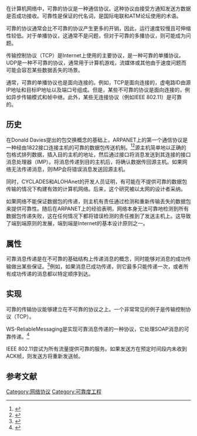 {{noteTA
|G1=IT}}
{{rewrite|time=2015-12-14T02:41:31+00:00}}
在计算机网络中，可靠的协议是一种通信协议。这种协议由接受方通知发送方数据是否成功接收。可靠性是保证的代名词，是国际电联和ATM论坛使用的术语。

可靠的协议通常会比不可靠的协议产生更多的开销，因此，运行速度较慢且可伸缩性较低。对于单播协议，这通常不是问题，但对于可靠的多播协议，则可能成为问题。

传输控制协议（TCP）是Internet上使用的主要协议，是一种可靠的单播协议。 UDP是一种不可靠的协议，通常用于计算机游戏，流媒体或其他由于速度问题而可能会容忍某些数据丢失的场景。

通常，可靠的单播协议也是面向连接的。例如，TCP是面向连接的，虚电路ID由源IP地址和目标IP地址以及端口号组成。但是，某些不可靠的协议是面向连接的，例如异步传输模式和帧中继。此外，某些无连接协议（例如IEEE 802.11）是可靠的。

==历史==
在Donald Davies提出的包交换概念的基础上，ARPANET上的第一个通信协议是一种经由1822接口连接主机的可靠的数据包传送机制。<ref name="J. Gillies, R. Cailliau">{{cite book|last1=Gillies|first1=J.|url=https://books.google.com/books?id=pIH-JijUNS0C&pg=PA25|title=How the Web was Born: The Story of the World Wide Web|last2=Cailliau|first2=R.|date=2000|publisher=[[Oxford_University_Press|Oxford University Press]]|isbn=0192862073|pages=23–25|access-date=2021-03-14|archive-date=2021-04-14|archive-url=https://web.archive.org/web/20210414044222/https://books.google.com/books?id=pIH-JijUNS0C&pg=PA25|dead-url=no}}</ref><ref name=":2">{{cite journal|last1=Roberts|first1=Dr. Lawrence G.|date=November 1978|title=The Evolution of Packet Switching|url=http://www.ismlab.usf.edu/dcom/Ch10_Roberts_EvolutionPacketSwitching_IEEE_1978.pdf|journal=IEEE Invited Paper|access-date=September 10, 2017|quote=In nearly all respects, Davies’ original proposal, developed in late 1965, was similar to the actual networks being built today.|archive-date=2018-12-31|archive-url=https://web.archive.org/web/20181231092936/http://www.ismlab.usf.edu/dcom/Ch10_Roberts_EvolutionPacketSwitching_IEEE_1978.pdf|dead-url=no}}</ref>源主机简单地以正确的包格式排列数据，插入目的主机的地址，然后通过接口将消息发送到其连接的接口消息处理器（IMP）。将消息传递到目的主机后，将确认数据传回源主机。如果网络无法传递消息，则IMP会将错误消息发送回源主机。

同时，CYCLADES和ALOHAnet的开发人员证明，有可能在不提供可靠的数据包传输的情况下构建有效的计算机网络。后来，这个研究被以太网的设计者采纳。

如果网络不能保证数据包的传递，则主机有责任通过检测和重新传输丢失的数据包来提供可靠性。随后在ARPANET上的经验表明，网络本身无法可靠地检测到所有数据包传递失败，这在任何情况下都将错误检测的责任推到了发送主机上。这导致了端到端原则的发展，端到端是Internet的基本设计原则之一。 

==属性==
可靠消息传递是在不可靠的基础结构上传递消息的概念，同时能够对消息的成功传输做出某些保证。<ref>{{Cite web |url=http://www.w3.org/2001/03/WSWS-popa/paper40 |title=W3C paper on reliable messaging |access-date=2021-03-14 |archive-date=2021-05-10 |archive-url=https://web.archive.org/web/20210510200119/http://www.w3.org/2001/03/WSWS-popa/paper40 |dead-url=no }}</ref>例如，如果消息已成功传递，则它最多只能传递一次，或者所有成功传递的消息都以特定顺序到达。

==实现==
可靠的传输协议能够建立在不可靠的协议之上。一个非常常见的例子是传输控制协议（TCP）。

WS-ReliableMessaging是实现可靠消息传递的一种协议，它处理SOAP消息的可靠传递。<ref>{{Cite web |url=http://download.boulder.ibm.com/ibmdl/pub/software/dw/specs/ws-rm/ws-reliablemessaging200502.pdf |title=WS-ReliableMessaging specification (PDF) |access-date=2021-03-14 |archive-date=2009-05-21 |archive-url=https://web.archive.org/web/20090521110525/http://download.boulder.ibm.com/ibmdl/pub/software/dw/specs/ws-rm/ws-reliablemessaging200502.pdf |dead-url=no }}</ref>

IEEE 802.11尝试为所有流量提供可靠的服务。如果发送方在预定时间段内未收到ACK帧，则发送方将重新发送帧。

==参考文献==
{{reflist}}
 
[[Category:网络协议|Category:网络协议]]
[[Category:可靠度工程|Category:可靠度工程]]